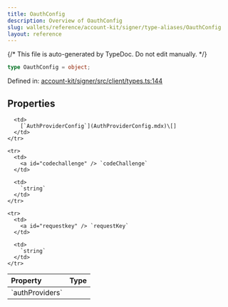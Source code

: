 ```yaml
---
title: OauthConfig
description: Overview of OauthConfig
slug: wallets/reference/account-kit/signer/type-aliases/OauthConfig
layout: reference
---
```


{/* This file is auto-generated by TypeDoc. Do not edit manually. */}

```ts
type OauthConfig = object;
```

Defined in: [account-kit/signer/src/client/types.ts:144](https://github.com/alchemyplatform/aa-sdk/blob/17aad1f572375d42a06c7e3238078a88a435d459/account-kit/signer/src/client/types.ts#L144)

## Properties

<table>
  <thead>
    <tr>
      <th align="left">Property</th>
      <th align="left">Type</th>
    </tr>
  </thead>

  <tbody>
    <tr>
      <td>
        <a id="authproviders" /> `authProviders`
      </td>

      <td>
        [`AuthProviderConfig`](AuthProviderConfig.mdx)\[]
      </td>
    </tr>

    <tr>
      <td>
        <a id="codechallenge" /> `codeChallenge`
      </td>

      <td>
        `string`
      </td>
    </tr>

    <tr>
      <td>
        <a id="requestkey" /> `requestKey`
      </td>

      <td>
        `string`
      </td>
    </tr>

  </tbody>
</table>
